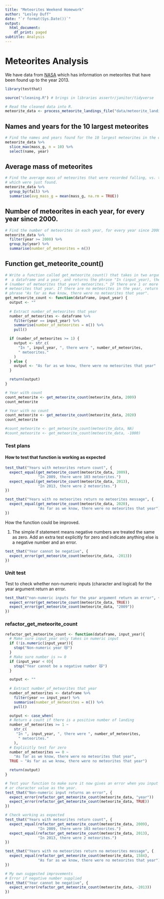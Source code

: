 ```yaml
---
title: "Meteorites Weekend Homework"
author: "Lesley Duff"
date: "`r format(Sys.Date())`"
output:
  html_document:
    df_print: paged
subtitle: Analysis
---
```

# Meteorites Analysis

We have data from [NASA](https://www.nasa.gov/) which has information on 
meteorites that have been found up to the year 2013.

```r
library(testthat)
```

```r
source("cleaning.R") # brings in libraries assertr/janitor/tidyverse

# Read the cleaned data into R.
meteorite_data <- process_meteorite_landings_file("data/meteorite_landings.csv")
```
## Names and years for the 10 largest meteorites

```r
# Find the names and years found for the 10 largest meteorites in the data.
meteorite_data %>%
  slice_max(mass_g, n = 10) %>%
  select(name, year)
```
## Average mass of meteorites

```r
# Find the average mass of meteorites that were recorded falling, vs. those
# which were just found.
meteorite_data %>%
  group_by(fall) %>%
  summarise(avg_mass_g = mean(mass_g, na.rm = TRUE))
```

## Number of meteorites in each year, for every year since 2000.

```r
# Find the number of meteorites in each year, for every year since 2000.
meteorite_data %>%
  filter(year >= 2000) %>%
  group_by(year) %>%
  summarise(number_of_meteorites = n())
```

## Function get_meteorite_count()

```r
# Write a function called get_meteorite_count() that takes in two arguments:
#  a dataframe and a year, and returns the phrase "In (input_year), there were
# (number of meteorites that year) meteorites." IF there are 1 or more
# meteorites that year. If there are no meteorites in the year, return the
# phrase "As far as #we know, there were no meteorites that year".
get_meteorite_count <- function(dataframe, input_year) {
  output <- ""
  
  # Extract number_of_meteorites that year
  number_of_meteorites <- dataframe %>%
    filter(year == input_year) %>%
    summarise(number_of_meteorites = n()) %>%
    pull()

  if (number_of_meteorites >= 1) {
    output <- str_c(
      "In ", input_year, ", there were ", number_of_meteorites,
      " meteorites."
    )
  } else {
    output <- "As far as we know, there were no meteorites that year"
  }

  return(output)
}

# Year with count
count_meteorite <- get_meteorite_count(meteorite_data, 2009)
count_meteorite

# Year with no count
count_meteorite <- get_meteorite_count(meteorite_data, 2020)
count_meteorite

#count_meteorite <- get_meteorite_count(meteorite_data, NA)
#count_meteorite <- get_meteorite_count(meteorite_data, -1000)
```
### Test plans

#### How to test that function is working as expected 

```r
test_that("Years with meteorites return count", {
  expect_equal(get_meteorite_count(meteorite_data, 2009), 
               "In 2009, there were 103 meteorites.")
  expect_equal(get_meteorite_count(meteorite_data, 2013), 
               "In 2013, there were 2 meteorites.")
})

test_that("Years with no meteorites return no meteorites message", {
  expect_equal(get_meteorite_count(meteorite_data, 2020), 
               "As far as we know, there were no meteorites that year")
})
```

How the function could be improved.

1. The simple if statement means negative numbers are treated the same as zero.
Add an extra test explicitly for zero and indicate anything else is a negative 
number and an error.

```r
test_that("Year cannot be negative", {
  expect_error(get_meteorite_count(meteorite_data, -2013))
})
```

### Unit test

Test to check whether non-numeric inputs 
(character and logical) for the year argument return an error.

```r
test_that("non-numeric inputs for the year argument return an error", {
  expect_error(get_meteorite_count(meteorite_data, TRUE))
  expect_error(get_meteorite_count(meteorite_data, "2009"))
})
```

### refactor_get_meteorite_count

```r
refactor_get_meteorite_count <- function(dataframe, input_year){
  # Make sure input_year only takes in numeric input
  if (!is.numeric(input_year)){
    stop("Non-numeric year 😿")
  }
  # Make sure number is >= 0 
  if (input_year < 0){
    stop("Year cannot be a negative number 😿")
  }

  output <- ""
  
  # Extract number_of_meteorites that year
  number_of_meteorites <- dataframe %>%
    filter(year == input_year) %>%
    summarise(number_of_meteorites = n()) %>%
    pull()

  output <- case_when(
  # Return a count if there is a positive number of landing
  number_of_meteorites >= 1 ~
    str_c(
     "In ", input_year, ", there were ", number_of_meteorites,
      " meteorites."
    ),
  # Explicitly test for zero
  number_of_meteorites == 0 ~ 
    "As far as we know, there were no meteorites that year",
  TRUE ~ "As far as we know, there were no meteorites that year")

  return(output)
}
```

```r
# Test your function to make sure it now gives an error when you input a logical
# or character value as the year.
test_that("Non-numeric input returns an error", {
  expect_error(refactor_get_meteorite_count(meteorite_data, "year"))
  expect_error(refactor_get_meteorite_count(meteorite_data, TRUE))
})

# Check working as expected
test_that("Years with meteorites return count", {
  expect_equal(refactor_get_meteorite_count(meteorite_data, 2009), 
               "In 2009, there were 103 meteorites.")
  expect_equal(refactor_get_meteorite_count(meteorite_data, 2013), 
               "In 2013, there were 2 meteorites.")
})

test_that("Years with no meteorites return no meteorites message", {
  expect_equal(refactor_get_meteorite_count(meteorite_data, 1584), 
               "As far as we know, there were no meteorites that year")
})

# My own suggested improvements
# Error if negative number supplied
test_that("Year cannot be negative", {
  expect_error(refactor_get_meteorite_count(meteorite_data, -2013))
})

```

